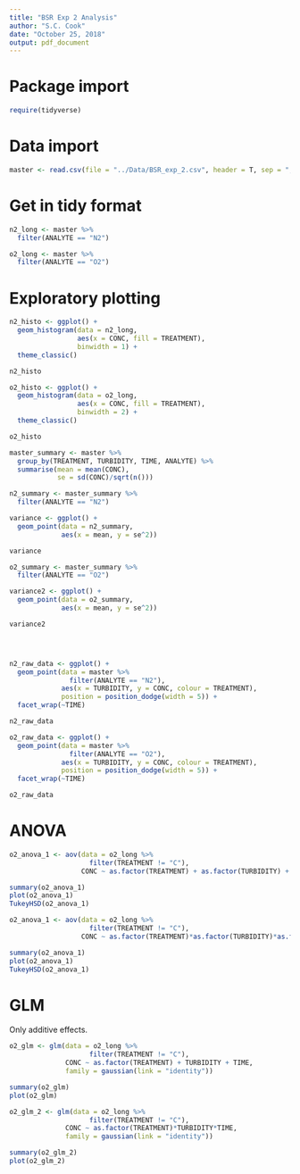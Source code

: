 ```yaml
---
title: "BSR Exp 2 Analysis"
author: "S.C. Cook"
date: "October 25, 2018"
output: pdf_document
---
```


# Package import


```r
require(tidyverse)
```


# Data import


```r
master <- read.csv(file = "../Data/BSR_exp_2.csv", header = T, sep = ",")
```


# Get in tidy format

```r
n2_long <- master %>%
  filter(ANALYTE == "N2")

o2_long <- master %>%
  filter(ANALYTE == "O2")
```


# Exploratory plotting

```r
n2_histo <- ggplot() +
  geom_histogram(data = n2_long,
                 aes(x = CONC, fill = TREATMENT),
                 binwidth = 1) +
  theme_classic()

n2_histo
```

```r
o2_histo <- ggplot() +
  geom_histogram(data = o2_long,
                 aes(x = CONC, fill = TREATMENT),
                 binwidth = 2) +
  theme_classic()

o2_histo
```
```r
master_summary <- master %>%
  group_by(TREATMENT, TURBIDITY, TIME, ANALYTE) %>%
  summarise(mean = mean(CONC),
            se = sd(CONC)/sqrt(n()))
```

```r
n2_summary <- master_summary %>%
  filter(ANALYTE == "N2")

variance <- ggplot() +
  geom_point(data = n2_summary,
             aes(x = mean, y = se^2))

variance

o2_summary <- master_summary %>%
  filter(ANALYTE == "O2")

variance2 <- ggplot() +
  geom_point(data = o2_summary,
             aes(x = mean, y = se^2))

variance2




n2_raw_data <- ggplot() +
  geom_point(data = master %>%
               filter(ANALYTE == "N2"),
             aes(x = TURBIDITY, y = CONC, colour = TREATMENT),
             position = position_dodge(width = 5)) +
  facet_wrap(~TIME)

n2_raw_data

o2_raw_data <- ggplot() +
  geom_point(data = master %>%
               filter(ANALYTE == "O2"),
             aes(x = TURBIDITY, y = CONC, colour = TREATMENT),
             position = position_dodge(width = 5)) +
  facet_wrap(~TIME)

o2_raw_data
```



# ANOVA

```r
o2_anova_1 <- aov(data = o2_long %>%
                    filter(TREATMENT != "C"),
                  CONC ~ as.factor(TREATMENT) + as.factor(TURBIDITY) + as.factor(TIME))

summary(o2_anova_1)
plot(o2_anova_1)
TukeyHSD(o2_anova_1)
```

```r
o2_anova_1 <- aov(data = o2_long %>%
                    filter(TREATMENT != "C"),
                  CONC ~ as.factor(TREATMENT)*as.factor(TURBIDITY)*as.factor(TIME))

summary(o2_anova_1)
plot(o2_anova_1)
TukeyHSD(o2_anova_1)
```

# GLM

Only additive effects.

```r
o2_glm <- glm(data = o2_long %>%
                    filter(TREATMENT != "C"),
              CONC ~ as.factor(TREATMENT) + TURBIDITY + TIME,
              family = gaussian(link = "identity"))

summary(o2_glm)
plot(o2_glm)
```

```r
o2_glm_2 <- glm(data = o2_long %>%
                    filter(TREATMENT != "C"),
              CONC ~ as.factor(TREATMENT)*TURBIDITY*TIME,
              family = gaussian(link = "identity"))

summary(o2_glm_2)
plot(o2_glm_2)
```


